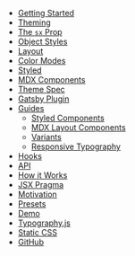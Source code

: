 - [Getting Started](/getting-started)
- [Theming](/theming)
- [The `sx` Prop](/sx-prop)
- [Object Styles](/object-styles)
- [Layout](/layout)
- [Color Modes](/color-modes)
- [Styled](/styled)
- [MDX Components](/mdx-components)
- [Theme Spec](/theme-spec)
- [Gatsby Plugin](/gatsby-plugin)
- [Guides](/guides)
  - [Styled Components](/guides/styled-components)
  - [MDX Layout Components](/guides/mdx-layout-components)
  - [Variants](/guides/variants)
  - [Responsive Typography](/guides/responsive-typography)
- [Hooks](/hooks)
- [API](/api)
- [How it Works](/how-it-works)
- [JSX Pragma](/jsx-pragma)
- [Motivation](/motivation)
- [Presets](/presets)
- [Demo](/demo)
- [Typography.js](/typography)
- [Static CSS](/static-css)
- [GitHub](https://github.com/system-ui/theme-ui)
